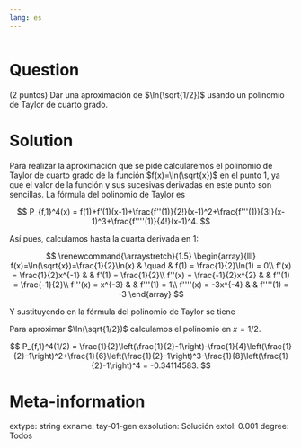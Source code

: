 ```yaml
---
lang: es
---
```


```r

```

Question
========
(2 puntos) Dar una aproximación de $\ln(\sqrt{1/2})$ usando un polinomio de Taylor de cuarto grado.

Solution
========
Para realizar la aproximación que se pide calcularemos el polinomio de Taylor de cuarto grado de la función $f(x)=\ln(\sqrt{x})$ en el punto $1$, ya que el valor de la función y sus sucesivas derivadas en este punto son sencillas. La fórmula del polinomio de Taylor es 

$$
P_{f,1}^4(x) = f(1)+f'(1)(x-1)+\frac{f''(1)}{2!}(x-1)^2+\frac{f'''(1)}{3!}(x-1)^3+\frac{f''''(1)}{4!}(x-1)^4.
$$

Así pues, calculamos hasta la cuarta derivada en $1$:

$$
\renewcommand{\arraystretch}{1.5}
\begin{array}{lll}
f(x)=\ln(\sqrt{x})=\frac{1}{2}\ln(x) & \quad & f(1) = \frac{1}{2}\ln(1) = 0\\
f'(x) = \frac{1}{2}x^{-1} & & f'(1) = \frac{1}{2}\\
f''(x) = \frac{-1}{2}x^{2} & & f''(1) = \frac{-1}{2}\\
f'''(x) = x^{-3} & & f'''(1) = 1\\
f''''(x) = -3x^{-4} & & f''''(1) = -3
\end{array}
$$

Y sustituyendo en la fórmula del polinomio de Taylor se tiene 

\begin{align*}
P_{f,1}^4(x) &= 0+\frac{1}{2}(x-1)+\frac{-1/2}{2}(x-1)^2+\frac{1}{6}(x-1)^3+\frac{-3}{24}(x-1)^4\\  
&= \frac{1}{2}(x-1)-\frac{1}{4}(x-1)^2+\frac{1}{6}(x-1)^3-\frac{1}{8}(x-1)^4.
\end{align*}

Para aproximar $\ln(\sqrt{1/2})$ calculamos el polinomio en $x=1/2$.

$$
P_{f,1}^4(1/2) = \frac{1}{2}\left(\frac{1}{2}-1\right)-\frac{1}{4}\left(\frac{1}{2}-1\right)^2+\frac{1}{6}\left(\frac{1}{2}-1\right)^3-\frac{1}{8}\left(\frac{1}{2}-1\right)^4 = -0.34114583.
$$

Meta-information
================
extype: string
exname: tay-01-gen
exsolution: Solución
extol: 0.001
degree: Todos